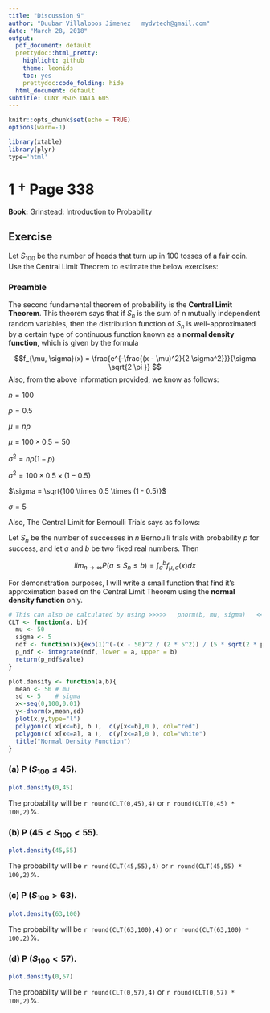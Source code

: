 ```yaml
---
title: "Discussion 9"
author: "Duubar Villalobos Jimenez   mydvtech@gmail.com"
date: "March 28, 2018"
output:
  pdf_document: default
  prettydoc::html_pretty:
    highlight: github
    theme: leonids
    toc: yes
    prettydoc:code_folding: hide
  html_document: default
subtitle: CUNY MSDS DATA 605
---
```


```r
knitr::opts_chunk$set(echo = TRUE)
options(warn=-1)
```


```r
library(xtable)
library(plyr)
type='html'
```


# 1 † Page 338

**Book:** Grinstead: Introduction to Probability

## Exercise

Let $S_{100}$ be the number of heads that turn up in 100 tosses of a fair coin. Use the Central Limit Theorem to estimate the below exercises:


### Preamble

The second fundamental theorem of probability is the **Central Limit Theorem**. This theorem says that if $S_n$ is the sum of n mutually independent random variables, then the distribution function of $S_n$ is well-approximated by a certain type of continuous function known as a **normal density function**, which is given by the formula

$$f_{\mu, \sigma}(x) = \frac{e^{-\frac{(x - \mu)^2}{2 \sigma^2}}}{\sigma \sqrt{2 \pi }} $$
Also, from the above information provided, we know as follows:

$n = 100$

$p = 0.5$

$\mu = np$

$\mu = 100 \times 0.5 = 50$

$\sigma^2 = np(1-p)$

$\sigma^2 = 100 \times 0.5 \times (1 - 0.5)$

$\sigma = \sqrt{100 \times 0.5 \times (1 - 0.5)}$

$\sigma = 5$

Also, The Central Limit for Bernoulli Trials says as follows:

Let $S_n$ be the number of successes in $n$ Bernoulli trials with probability $p$ for success, and let $a$ and $b$ be two fixed real numbers. Then

$$lim_{n \to \infty} P \left( a \le S_n \le b \right) = \int_a^b{f_{\mu, \sigma}(x)dx}$$

For demonstration purposes, I will write a small function that find it's approximation based on the Central Limit Theorem using the **normal density function** only.


```r
# This can also be calculated by using >>>>>   pnorm(b, mu, sigma)   <<<<<
CLT <- function(a, b){
  mu <- 50
  sigma <- 5
  ndf <- function(x){exp(1)^(-(x - 50)^2 / (2 * 5^2)) / (5 * sqrt(2 * pi))}
  p_ndf <- integrate(ndf, lower = a, upper = b)
  return(p_ndf$value)
}
```


```r
plot.density <- function(a,b){
  mean <- 50 # mu
  sd <- 5    # sigma
  x<-seq(0,100,0.01)
  y<-dnorm(x,mean,sd) 
  plot(x,y,type="l") 
  polygon(c( x[x<=b], b ),  c(y[x<=b],0 ), col="red")
  polygon(c( x[x<=a], a ),  c(y[x<=a],0 ), col="white")
  title("Normal Density Function")
}
```

### (a) P ($S_{100} \le 45$).

```r
plot.density(0,45)
```

The probability will be `r round(CLT(0,45),4)` or `r round(CLT(0,45) * 100,2)`%.


### (b) P ($45 < S_{100} < 55$).

```r
plot.density(45,55)
```

The probability will be `r round(CLT(45,55),4)` or `r round(CLT(45,55) * 100,2)`%.


### (c) P ($S_{100} > 63$).


```r
plot.density(63,100)
```

The probability will be `r round(CLT(63,100),4)` or `r round(CLT(63,100) * 100,2)`%.



### (d) P ($S_{100} < 57$).


```r
plot.density(0,57)
```

The probability will be `r round(CLT(0,57),4)` or `r round(CLT(0,57) * 100,2)`%.
